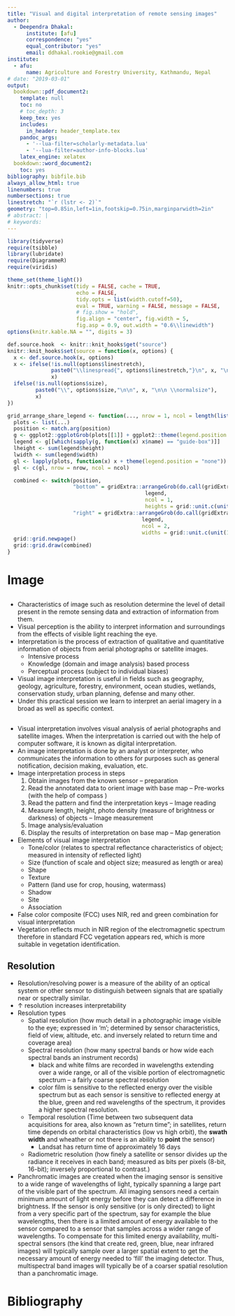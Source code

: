 ```yaml
---
title: "Visual and digital interpretation of remote sensing images"
author:
  - Deependra Dhakal:
      institute: [afu]
      correspondence: "yes"
      equal_contributor: "yes"
      email: ddhakal.rookie@gmail.com
institute:
  - afu:
      name: Agriculture and Forestry University, Kathmandu, Nepal
# date: "2019-03-01"
output: 
  bookdown::pdf_document2:
    template: null
    toc: no
    # toc_depth: 3
    keep_tex: yes
    includes:
      in_header: header_template.tex
    pandoc_args:
      - '--lua-filter=scholarly-metadata.lua'
      - '--lua-filter=author-info-blocks.lua'
    latex_engine: xelatex
  bookdown::word_document2:
    toc: yes
bibliography: bibfile.bib
always_allow_html: true
linenumbers: true
numbersections: true
linestretch: "`r (lstr <- 2)`"
geometry: "top=0.85in,left=1in,footskip=0.75in,marginparwidth=2in"
# abstract: |
# keywords: 
---
```


```r
library(tidyverse)
require(tsibble)
library(lubridate)
require(DiagrammeR)
require(viridis)

theme_set(theme_light())
knitr::opts_chunk$set(tidy = FALSE, cache = TRUE, 
                      echo = FALSE, 
                      tidy.opts = list(width.cutoff=50), 
                      eval = TRUE, warning = FALSE, message = FALSE,
                      # fig.show = "hold", 
                      fig.align = "center", fig.width = 5,
                      fig.asp = 0.9, out.width = "0.6\\linewidth")
options(knitr.kable.NA = "", digits = 3)

def.source.hook  <- knitr::knit_hooks$get("source")
knitr::knit_hooks$set(source = function(x, options) {
  x <- def.source.hook(x, options)
  x <- ifelse(!is.null(options$linestretch), 
              paste0("\\linespread{", options$linestretch,"}\n", x, "\n\n\\linespread{", lstr,"}"), 
              x)
  ifelse(!is.null(options$size), 
         paste0("\\", options$size,"\n\n", x, "\n\n \\normalsize"), 
         x)
})
```

```r
grid_arrange_share_legend <- function(..., nrow = 1, ncol = length(list(...)), position = c("bottom", "right")) {
  plots <- list(...)
  position <- match.arg(position)
  g <- ggplot2::ggplotGrob(plots[[1]] + ggplot2::theme(legend.position = position))$grobs
  legend <- g[[which(sapply(g, function(x) x$name) == "guide-box")]]
  lheight <- sum(legend$height)
  lwidth <- sum(legend$width)
  gl <- lapply(plots, function(x) x + theme(legend.position = "none"))
  gl <- c(gl, nrow = nrow, ncol = ncol)

  combined <- switch(position,
                     "bottom" = gridExtra::arrangeGrob(do.call(gridExtra::arrangeGrob, gl),
                                            legend,
                                            ncol = 1,
                                            heights = grid::unit.c(unit(1, "npc") - lheight, lheight)),
                     "right" = gridExtra::arrangeGrob(do.call(gridExtra::arrangeGrob, gl),
                                           legend,
                                           ncol = 2,
                                           widths = grid::unit.c(unit(1, "npc") - lwidth, lwidth)))
  grid::grid.newpage()
  grid::grid.draw(combined)
}
```


<!-- \linenumbers -->

<!-- \newpage -->

# Image

##

- Characteristics of image such as resolution determine the level of detail present in the remote sensing data and extraction of information from them.
- Visual perception is the ability to interpret information and surroundings from the effects of visible light reaching the eye.
- Interpretation is the process of extraction of qualitative and quantitative information of objects from aerial photographs or satellite images.
  - Intensive process
  - Knowledge (domain and image analysis) based process
  - Perceptual process (subject to individual biases)
- Visual image interpretation is useful in fields such as geography, geology, agriculture, forestry, environment, ocean studies, wetlands, conservation study, urban planning, defense and many other.
- Under this practical session we learn to interpret an aerial imagery in a broad as well as specific context.

##

-  Visual interpretation involves visual analysis of aerial photographs and satellite images. When the interpretation is carried out with the help of computer software, it is known as digital interpretation.
- An image interpretation is done by an analyst or interpreter, who communicates the information to others for purposes such as general notification, decision making, evaluation, etc.
- Image interpretation process in steps
  1. Obtain images from the known sensor -- preparation
  2. Read the annotated data to orient image with base map -- Pre-works (with the help of compass )
  3. Read the pattern and find the interpretation keys -- Image reading
  4. Measure length, height, photo density (measure of brightness or darkness) of objects -- Image measurement
  5. Image analysis/evaluation
  6. Display the results of interpretation on base map -- Map generation
- Elements of visual image interpretation
  - Tone/color (relates to spectral reflectance characteristics of object; measured in intensity of reflected light)
  - Size (function of scale and object size; measured as length or area)
  - Shape
  - Texture
  - Pattern (land use for crop, housing, watermass)
  - Shadow
  - Site
  - Association
- False color composite (FCC) uses NIR, red and green combination for visual interpretation
- Vegetation reflects much in NIR region of the electromagnetic spectrum therefore in standard FCC vegetation appears red, which is more suitable in vegetation identification.

## Resolution

- Resolution/resolving power is a measure of the ability of an optical system or other sensor to distinguish between signals that are spatially near or spectrally similar.
- $\uparrow$ resolution increases interpretability
- Resolution types
  - Spatial resolution (how much detail in a photographic image visible to the eye; expressed in 'm'; determined by sensor characteristics, field of view, altitude, etc. and inversely related to return time and coverage area)
  - Spectral resolution (how many spectral bands or how wide each spectral bands an instrument records)
    - black and white films are recorded in wavelengths extending over a wide range, or all of the visible portion of electromagnetic spectrum -- a fairly coarse spectral resolution
    - color film is sensitive to the reflected energy over the visible spectrum but as each sensor is sensitive to reflected energy at the blue, green and red wavelengths of the spectrum, it provides a higher spectral resolution. 
  - Temporal resolution (Time between two subsequent data acquisitions for area, also known as "return time"; in satellites, return time depends on orbital characteristics (low vs high orbit), the **swath width** and wheather or not there is an ability to **point** the sensor)
    - Landsat has return time of approximately 16 days
  - Radiometric resolution (how finely a satellite or sensor divides up the radiance it receives in each band; measured as bits per pixels (8-bit, 16-bit); inversely proportional to contrast.)

- Panchromatic images are created when the imaging sensor is sensitive to a wide range of wavelengths of light, typically spanning a large part of the visible part of the spectrum. All imaging sensors need a certain minimum amount of light energy before they can detect a difference in brightness. If the sensor is only sensitive (or is only directed) to light from a very specific part of the spectrum, say for example the blue wavelengths, then there is a limited amount of energy available to the sensor compared to a sensor that samples across a wider range of wavelengths. To compensate for this limited energy availability, multi-spectral sensors (the kind that create red, green, blue, near infrared images) will typically sample over a larger spatial extent to get the necessary amount of energy needed to 'fill' the imaging detector. Thus, multispectral band images will typically be of a coarser spatial resolution than a panchromatic image.

# Bibliography

